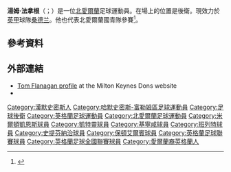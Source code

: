 {{noteta
|G1=football|G2=EPL|G3=FAcup
}}

{{Infobox football biography
| name                = Tom Flanagan
| image                = Tom Flanagan, CZE-NIR 2019-10-14 (2).jpg
| caption              = 
| fullname             = Thomas Michael Flanagan<ref>{{cite web |url=https://www.efl.com/siteassets/efl-documents/efl-professional-retain-list--free-transfers---2017-18.pdf |title=Club list of registered players: As at 19th May 2018: Burton Albion |publisher=English Football League |format=PDF |page=11 |accessdate=17 June 2018 |archive-date=2018-06-15 |archive-url=https://web.archive.org/web/20180615205339/https://www.efl.com/siteassets/efl-documents/efl-professional-retain-list--free-transfers---2017-18.pdf |dead-url=no }}</ref>
| birth_date          = {{birth date and age|df=y|1991|10|21}}<ref name="11v11">{{cite web
| title = Tom Flanagan
| url = http://www.11v11.com/players/tom-flanagan-230223/
| publisher = 11v11
| accessdate = 14 March 2017
| archive-date = 2021-01-15
| archive-url = https://web.archive.org/web/20210115181737/https://www.11v11.com/players/tom-flanagan-230223/
| dead-url = no
}}</ref>
| birth_place = [[英格蘭|英格蘭]][[倫敦|倫敦]][[漢默史密斯|漢默史密斯]]
| height               = {{convert|1.88|m|order=flip}}<ref name="11v11"/>
| position             = 後衛
| currentclub          = [[桑德兰足球俱乐部|桑德兰]]
| clubnumber           = 3
| youthyears1          = {{0|0000}}–2010
| youthclubs1          = [[米尔顿凯恩斯足球俱乐部|米爾頓凱恩斯]]
| years1               = 2010–2015
| clubs1               = [[米尔顿凯恩斯足球俱乐部|米爾頓凱恩斯]]
| caps1                = 37
| goals1               = 3
| years2               = 2011
| clubs2               = → [[基特宁足球俱乐部|基特靈]]
| caps2                = 8
| goals2               = 1
| years3               = 2012–2013
| clubs3               = → [[吉林汉姆足球俱乐部|基寧咸]]
| caps3                = 13
| goals3               = 1
| years4               = 2013
| clubs4               = → [[巴尼特足球俱乐部|班列特]]
| caps4                = 9
| goals4               = 0
| years5               = 2014
| clubs5               = → [[史提芬納治足球會|史提芬納治]]
| caps5                = 2
| goals5               = 0
| years6               = 2015
| clubs6               = → [[普利茅斯足球俱乐部|普利茅夫]]
| caps6                = 4
| goals6               = 0
| years7               = 2015–2018
| clubs7               = [[伯顿阿尔比恩足球俱乐部|伯顿]]
| caps7                = 75
| goals7               = 2
| years8               = 2018–
| clubs8               = [[桑德兰足球俱乐部|桑德兰]]
| caps8                = 53
| goals8               = 3
| nationalyears1       = 2012
| nationalteam1        = [[北愛爾蘭21歲以下足球代表隊|北愛爾蘭U21]]
| nationalcaps1        = 1
| nationalgoals1       = 0
| nationalyears2       = 2017–
| nationalteam2        = [[北愛爾蘭足球代表隊|北愛爾蘭]]
| nationalcaps2        = 5
| nationalgoals2       = 0
| club-update          = 13:33, 26 September 2020 (UTC)
| nationalteam-update  = 13:33, 12 March 2020 (UTC)
}}

'''湯姆·法拿根'''（{{lang-en|Tom Flanagan}}；{{bd|1991年|10月21日}}）是一位[[北愛爾蘭|北愛爾蘭]]足球運動員。在場上的位置是後衛。現效力於[[英甲|英甲]]球隊[[桑德兰足球俱乐部|桑德兰]]。他也代表北愛爾蘭國青隊參賽<ref>{{cite news|title=Tom's international call-up|url=http://www.mkdons.com/news/article/toms-international-call-up-472746.aspx|publisher=www.mkdons.com|date=7 November 2012|accessdate=7 November 2012|archive-date=2016-03-04|archive-url=https://web.archive.org/web/20160304075228/http://www.mkdons.com/news/article/toms-international-call-up-472746.aspx|dead-url=no}}</ref>。

==參考資料==
{{Reflist}}

==外部連結==
*[https://web.archive.org/web/20120511070356/http://www.mkdons.com/page/ProfilesDetail/0,,10420~48461,00.html Tom Flanagan profile] at the Milton Keynes Dons website
*{{soccerbase|id=52040}}

{{新特蘭球員名單}}

{{DEFAULTSORT:Flanagan, Tom}}
[[Category:漢默史密斯人|Category:漢默史密斯人]]
[[Category:哈默史密斯-富勒姆區足球運動員|Category:哈默史密斯-富勒姆區足球運動員]]
[[Category:足球後衛|Category:足球後衛]]
[[Category:英格蘭足球運動員|Category:英格蘭足球運動員]]
[[Category:北愛爾蘭足球運動員|Category:北愛爾蘭足球運動員]]
[[Category:米爾頓凱恩斯球員|Category:米爾頓凱恩斯球員]]
[[Category:凱特靈球員|Category:凱特靈球員]]
[[Category:基寧咸球員|Category:基寧咸球員]]
[[Category:班列特球員|Category:班列特球員]]
[[Category:史提芬納治球員|Category:史提芬納治球員]]
[[Category:保頓艾爾賓球員|Category:保頓艾爾賓球員]]
[[Category:英格蘭足球聯賽球員|Category:英格蘭足球聯賽球員]]
[[Category:英格蘭足球全國聯賽球員|Category:英格蘭足球全國聯賽球員]]
[[Category:愛爾蘭裔英格蘭人|Category:愛爾蘭裔英格蘭人]]
{{Sport-bio-stub}}